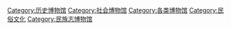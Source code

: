 {{Commons category}}

[[Category:历史博物馆|Category:历史博物馆]]
[[Category:社会博物馆|Category:社会博物馆]]
[[Category:各类博物馆|Category:各类博物馆]]
[[Category:民俗文化|Category:民俗文化]]
[[Category:民族志博物馆|Category:民族志博物馆]]